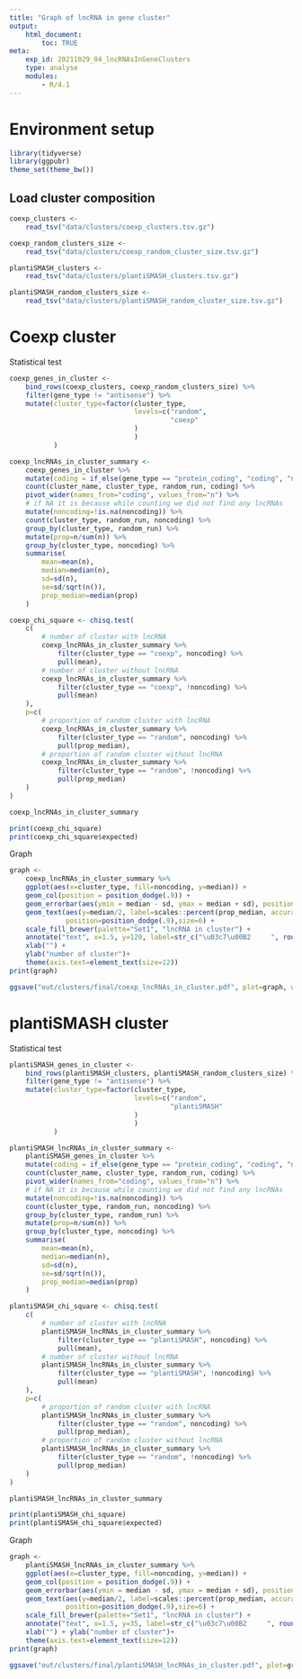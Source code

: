 ```yaml
---
title: "Graph of lncRNA in gene cluster"
output:
    html_document:
        toc: TRUE
meta:
    exp_id: 20211029_04_lncRNAsInGeneClusters
    type: analyse
    modules:
        - R/4.1
---
```


# Environment setup

```r

library(tidyverse)
library(ggpubr)
theme_set(theme_bw())

```

## Load cluster composition

```r
coexp_clusters <- 
    read_tsv("data/clusters/coexp_clusters.tsv.gz")

coexp_random_clusters_size <-
    read_tsv("data/clusters/coexp_random_cluster_size.tsv.gz")

plantiSMASH_clusters <- 
    read_tsv("data/clusters/plantiSMASH_clusters.tsv.gz")

plantiSMASH_random_clusters_size <-
    read_tsv("data/clusters/plantiSMASH_random_cluster_size.tsv.gz")

```


# Coexp cluster

Statistical test

```r


coexp_genes_in_cluster <-
    bind_rows(coexp_clusters, coexp_random_clusters_size) %>%
    filter(gene_type != "antisense") %>%
    mutate(cluster_type=factor(cluster_type,
                               levels=c("random",
                                        "coexp"
                               )
                               )
           )

coexp_lncRNAs_in_cluster_summary <-
    coexp_genes_in_cluster %>%
    mutate(coding = if_else(gene_type == "protein_coding", "coding", "noncoding")) %>%
    count(cluster_name, cluster_type, random_run, coding) %>%
    pivot_wider(names_from="coding", values_from="n") %>%
    # if NA it is because while counting we did not find any lncRNAs
    mutate(noncoding=!is.na(noncoding)) %>%
    count(cluster_type, random_run, noncoding) %>%
    group_by(cluster_type, random_run) %>%
    mutate(prop=n/sum(n)) %>%
    group_by(cluster_type, noncoding) %>%
    summarise(
        mean=mean(n),
        median=median(n),
        sd=sd(n),
        se=sd/sqrt(n()),
        prop_median=median(prop)
    )

coexp_chi_square <- chisq.test(
    c(
        # number of cluster with lncRNA
        coexp_lncRNAs_in_cluster_summary %>%
            filter(cluster_type == "coexp", noncoding) %>%
            pull(mean),
        # number of cluster without lncRNA
        coexp_lncRNAs_in_cluster_summary %>%
            filter(cluster_type == "coexp", !noncoding) %>%
            pull(mean)
    ),
    p=c(
        # proportion of random cluster with lncRNA
        coexp_lncRNAs_in_cluster_summary %>%
            filter(cluster_type == "random", noncoding) %>%
            pull(prop_median),
        # proportion of random cluster without lncRNA
        coexp_lncRNAs_in_cluster_summary %>%
            filter(cluster_type == "random", !noncoding) %>%
            pull(prop_median)
    )
)

coexp_lncRNAs_in_cluster_summary

print(coexp_chi_square)
print(coexp_chi_square$expected)

```

Graph

```r

graph <-
    coexp_lncRNAs_in_cluster_summary %>%
    ggplot(aes(x=cluster_type, fill=noncoding, y=median)) +
    geom_col(position = position_dodge(.9)) +
    geom_errorbar(aes(ymin = median - sd, ymax = median + sd), position = position_dodge(.9), width=.2) +
    geom_text(aes(y=median/2, label=scales::percent(prop_median, accuracy=1)),
              position=position_dodge(.9),size=6) +
    scale_fill_brewer(palette="Set1", "lncRNA in cluster") +
    annotate("text", x=1.5, y=120, label=str_c("\u03c7\u00B2     ", round(coexp_chi_square$p.value, 4))) +
    xlab("") + 
    ylab("number of cluster")+
    theme(axis.text=element_text(size=12))
print(graph)

ggsave("out/clusters/final/coexp_lncRNAs_in_cluster.pdf", plot=graph, width=6, height=4)

```

# plantiSMASH cluster

Statistical test

```r


plantiSMASH_genes_in_cluster <-
    bind_rows(plantiSMASH_clusters, plantiSMASH_random_clusters_size) %>%
    filter(gene_type != "antisense") %>%
    mutate(cluster_type=factor(cluster_type,
                               levels=c("random",
                                        "plantiSMASH"
                               )
                               )
           )

plantiSMASH_lncRNAs_in_cluster_summary <-
    plantiSMASH_genes_in_cluster %>%
    mutate(coding = if_else(gene_type == "protein_coding", "coding", "noncoding")) %>%
    count(cluster_name, cluster_type, random_run, coding) %>%
    pivot_wider(names_from="coding", values_from="n") %>%
    # if NA it is because while counting we did not find any lncRNAs
    mutate(noncoding=!is.na(noncoding)) %>%
    count(cluster_type, random_run, noncoding) %>%
    group_by(cluster_type, random_run) %>%
    mutate(prop=n/sum(n)) %>%
    group_by(cluster_type, noncoding) %>%
    summarise(
        mean=mean(n),
        median=median(n),
        sd=sd(n),
        se=sd/sqrt(n()),
        prop_median=median(prop)
    )

plantiSMASH_chi_square <- chisq.test(
    c(
        # number of cluster with lncRNA
        plantiSMASH_lncRNAs_in_cluster_summary %>%
            filter(cluster_type == "plantiSMASH", noncoding) %>%
            pull(mean),
        # number of cluster without lncRNA
        plantiSMASH_lncRNAs_in_cluster_summary %>%
            filter(cluster_type == "plantiSMASH", !noncoding) %>%
            pull(mean)
    ),
    p=c(
        # proportion of random cluster with lncRNA
        plantiSMASH_lncRNAs_in_cluster_summary %>%
            filter(cluster_type == "random", noncoding) %>%
            pull(prop_median),
        # proportion of random cluster without lncRNA
        plantiSMASH_lncRNAs_in_cluster_summary %>%
            filter(cluster_type == "random", !noncoding) %>%
            pull(prop_median)
    )
)

plantiSMASH_lncRNAs_in_cluster_summary

print(plantiSMASH_chi_square)
print(plantiSMASH_chi_square$expected)

```

Graph

```r

graph <-
    plantiSMASH_lncRNAs_in_cluster_summary %>%
    ggplot(aes(x=cluster_type, fill=noncoding, y=median)) +
    geom_col(position = position_dodge(.9)) +
    geom_errorbar(aes(ymin = median - sd, ymax = median + sd), position = position_dodge(.9), width=.2) +
    geom_text(aes(y=median/2, label=scales::percent(prop_median, accuracy=1)),
              position=position_dodge(.9),size=6) +
    scale_fill_brewer(palette="Set1", "lncRNA in cluster") +
    annotate("text", x=1.5, y=35, label=str_c("\u03c7\u00B2     ", round(plantiSMASH_chi_square$p.value, 4))) +
    xlab("") + ylab("number of cluster")+
    theme(axis.text=element_text(size=12))
print(graph)

ggsave("out/clusters/final/plantiSMASH_lncRNAs_in_cluster.pdf", plot=graph, width=6, height=4)

```
